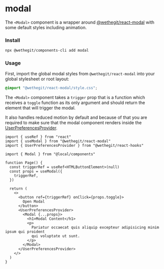 
<Meta title="components/modal/Readme" />

# modal

The `<Modal>` component is a wrapper around [@wethegit/react-modal](https://github.com/wethegit/react-modal) with some default styles including animation.

### Install

```bash
npx @wethegit/components-cli add modal
```

### Usage

First, import the global modal styles from `@wethegit/react-modal` into your global stylesheet or root layout:

```scss
@import "@wethegit/react-modal/style.css";
```

The `<Modal>` component takes a `trigger` prop that is a function which receives a `toggle` function as its only argument and should return the element that will trigger the modal.

It also handles reduced motion by default and because of that you are required to make sure that the modal component renders inside the [UserPreferencesProvider](https://wethegit.github.io/react-hooks/user-preferences-provider).

```tsx
import { useRef } from "react"
import { useModal } from "@wethegit/react-modal"
import { UserPreferencesProvider } from "@wethegit/react-hooks"

import { Modal } from "@local/components"

function Page() {
  const triggerRef = useRef<HTMLButtonElement>(null)
  const props = useModal({
    triggerRef,
  })

  return (
    <>
      <button ref={triggerRef} onClick={props.toggle}>
        Open Modal
      </button>
      <UserPreferencesProvider>
        <Modal {...props}>
          <h1>Modal Content</h1>
          <p>
            Pariatur occaecat quis aliquip excepteur adipisicing minim ipsum qui proident
            qui voluptate ut sunt.
          </p>
        </Modal>
      </UserPreferencesProvider>
    </>
  )
}
```
